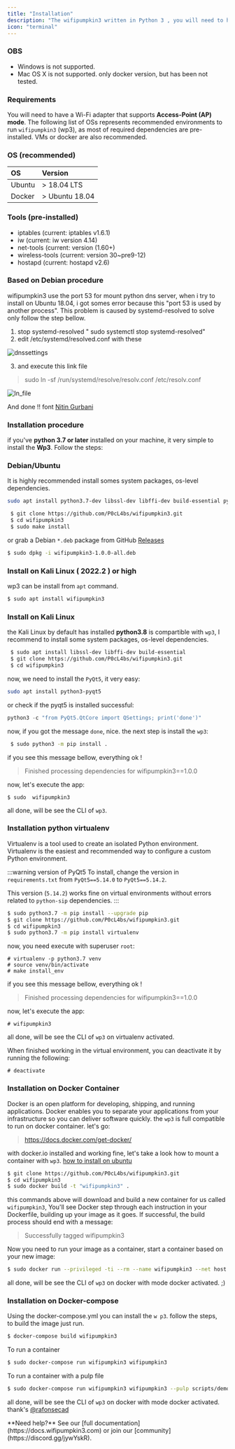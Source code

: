 ```yaml
---
title: "Installation"
description: "The wifipumpkin3 written in Python 3 , you will need to have a working Python (version 3.7 or later) on your machine."
icon: "terminal"
---
```


### OBS

- Windows is not supported.
- Mac OS X is not supported. only docker version, but has been not tested.

### Requirements

You will need to have a Wi-Fi adapter that supports **Access-Point (AP) mode**. The following list of OSs represents recommended environments to run `wifipumpkin3` (wp3), as most of required dependencies are pre-installed. VMs or docker are also recommended.

### OS (recommended)

| OS     | Version         |
| :----- | :-------------- |
| Ubuntu | \> 18.04 LTS    |
| Docker | \> Ubuntu 18.04 |

### Tools (pre-installed)

- iptables (current: iptables v1.6.1)
- iw (current: iw version 4.14)
- net-tools (current: version (1.60\+)
- wireless-tools (current: version 30~pre9-12)
- hostapd (current: hostapd v2.6)

### Based on Debian procedure

wifipumpkin3 use the port 53 for mount python dns server, when i try to install on Ubuntu 18.04, i got somes error because this "port 53 is used by another process". This problem is caused by systemd-resolved to solve only follow the step bellow.

1. stop systemd-resolved " sudo systemctl stop systemd-resolved"
2. edit /etc/systemd/resolved.conf with these

![dnssettings](https://miro.medium.com/max/1400/1*5qhtKSKUsvAXyWq73V1hiw.png)

3. and execute this link file

> sudo ln -sf /run/systemd/resolve/resolv.conf /etc/resolv.conf

![ln_file](https://miro.medium.com/max/1400/1*1dSK1osF9ktfH7gPFBpR7g.png)

And done \!\! font [Nitin Gurbani](https://medium.com/@niktrix/getting-rid-of-systemd-resolved-consuming-port-53-605f0234f32f)

### Installation procedure

if you've **python 3.7 or later** installed on your machine, it very simple to install the **Wp3**. Follow the steps:

### Debian/Ubuntu

It is highly recommended install somes system packages, os-level dependencies.

```sh
sudo apt install python3.7-dev libssl-dev libffi-dev build-essential python3.7
```

```sh
 $ git clone https://github.com/P0cL4bs/wifipumpkin3.git
 $ cd wifipumpkin3
 $ sudo make install
```

or grab a Debian `*.deb` package from GitHub [Releases](https://github.com/P0cL4bs/wifipumpkin3/releases)

```sh
$ sudo dpkg -i wifipumpkin3-1.0.0-all.deb 
```

### Install on Kali Linux ( 2022.2 ) or high

wp3 can be install from `apt` command.

```sh
$ sudo apt install wifipumpkin3
```

### Install on Kali Linux

the Kali Linux by default has installed **python3.8** is compartible with `wp3`, I recommend to install some system packages, os-level dependencies.

```sh
 $ sudo apt install libssl-dev libffi-dev build-essential
 $ git clone https://github.com/P0cL4bs/wifipumpkin3.git
 $ cd wifipumpkin3
```

now, we need to install the `PyQt5`, it very easy:

```sh
sudo apt install python3-pyqt5
```

or check if the pyqt5 is installed successful:

```python
python3 -c "from PyQt5.QtCore import QSettings; print('done')"
```

now, if you got the message `done`, nice. the next step is install the `wp3`:

```sh
 $ sudo python3 -m pip install .
```

if you see this message bellow, everything ok \!

> Finished processing dependencies for wifipumpkin3==1.0.0

now, let's execute the app:

```
$ sudo  wifipumpkin3
```

all done, will be see the CLI of `wp3`.

### Installation python virtualenv

Virtualenv is a tool used to create an isolated Python environment. Virtualenv is the easiest and recommended way to configure a custom Python environment.

:::warning version of PyQt5
To install, change the version in `requirements.txt` from `PyQt5==5.14.0` to `PyQt5==5.14.2`.

This version (`5.14.2`) works fine on virtual environments without errors related to `python-sip` dependencies.
:::

```sh
$ sudo python3.7 -m pip install --upgrade pip
$ git clone https://github.com/P0cL4bs/wifipumpkin3.git
$ cd wifipumpkin3
$ sudo python3.7 -m pip install virtualenv
```

now, you need execute with superuser `root`:

```
# virtualenv -p python3.7 venv
# source venv/bin/activate
# make install_env
```

if you see this message bellow, everything ok \!

> Finished processing dependencies for wifipumpkin3==1.0.0

now, let's execute the app:

```
# wifipumpkin3
```

all done, will be see the CLI of `wp3` on virtualenv activated.

When finished working in the virtual environment, you can deactivate it by running the following:

```
# deactivate
```

### Installation on Docker Container

Docker is an open platform for developing, shipping, and running applications. Docker enables you to separate your applications from your infrastructure so you can deliver software quickly. the `wp3` is full compatible to run on docker container. let's go:

> https://docs.docker.com/get-docker/

with docker.io installed and working fine, let's take a look how to mount a container with `wp3`. [how to install on ubuntu](https://docs.docker.com/engine/install/ubuntu/)

```bash
$ git clone https://github.com/P0cL4bs/wifipumpkin3.git
$ cd wifipumpkin3
$ sudo docker build -t "wifipumpkin3" .
```

this commands above will download and build a new container for us called `wifipumpkin3`, You'll see Docker step through each instruction in your Dockerfile, building up your image as it goes. If successful, the build process should end with a message:

> Successfully tagged wifipumpkin3

Now you need to run your image as a container, start a container based on your new image:

```bash
$ sudo docker run --privileged -ti --rm --name wifipumpkin3 --net host "wifipumpkin3" 
```

all done, will be see the CLI of `wp3` on docker with mode docker activated. ;)

### Installation on Docker-compose

Using the docker-compose.yml you can install the `w p3`. follow the steps,\
to build the image just run.

```bash
$ docker-compose build wifipumpkin3
```

To run a container

```bash
$ sudo docker-compose run wifipumpkin3 wifipumpkin3
```

To run a container with a pulp file

```sh
$ sudo docker-compose run wifipumpkin3 wifipumpkin3 --pulp scripts/demo.pulp
```

all done, will be see the CLI of `wp3` on docker with mode docker activated.
thank's [@rafonsecad](https://github.com/rafonsecad)

<Note>
  **Need help?** See our [full documentation](https://docs.wifipumpkin3.com) or join our [community](https://discord.gg/jywYskR).
</Note>